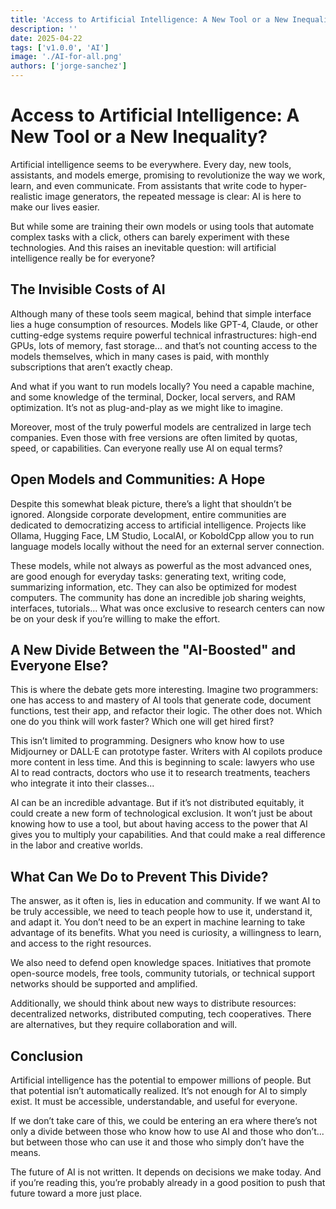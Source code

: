 ```yaml
---
title: 'Access to Artificial Intelligence: A New Tool or a New Inequality?'
description: ''
date: 2025-04-22
tags: ['v1.0.0', 'AI']
image: './AI-for-all.png'
authors: ['jorge-sanchez']
---
```


# Access to Artificial Intelligence: A New Tool or a New Inequality?
Artificial intelligence seems to be everywhere. Every day, new tools, assistants, and models emerge, promising to revolutionize the way we work, learn, and even communicate. From assistants that write code to hyper-realistic image generators, the repeated message is clear: AI is here to make our lives easier.

But while some are training their own models or using tools that automate complex tasks with a click, others can barely experiment with these technologies. And this raises an inevitable question: will artificial intelligence really be for everyone?

## The Invisible Costs of AI
Although many of these tools seem magical, behind that simple interface lies a huge consumption of resources. Models like GPT-4, Claude, or other cutting-edge systems require powerful technical infrastructures: high-end GPUs, lots of memory, fast storage... and that’s not counting access to the models themselves, which in many cases is paid, with monthly subscriptions that aren’t exactly cheap.

And what if you want to run models locally? You need a capable machine, and some knowledge of the terminal, Docker, local servers, and RAM optimization. It’s not as plug-and-play as we might like to imagine.

Moreover, most of the truly powerful models are centralized in large tech companies. Even those with free versions are often limited by quotas, speed, or capabilities. Can everyone really use AI on equal terms?

## Open Models and Communities: A Hope
Despite this somewhat bleak picture, there’s a light that shouldn’t be ignored. Alongside corporate development, entire communities are dedicated to democratizing access to artificial intelligence. Projects like Ollama, Hugging Face, LM Studio, LocalAI, or KoboldCpp allow you to run language models locally without the need for an external server connection.

These models, while not always as powerful as the most advanced ones, are good enough for everyday tasks: generating text, writing code, summarizing information, etc. They can also be optimized for modest computers. The community has done an incredible job sharing weights, interfaces, tutorials... What was once exclusive to research centers can now be on your desk if you’re willing to make the effort.

## A New Divide Between the "AI-Boosted" and Everyone Else?
This is where the debate gets more interesting. Imagine two programmers: one has access to and mastery of AI tools that generate code, document functions, test their app, and refactor their logic. The other does not. Which one do you think will work faster? Which one will get hired first?

This isn’t limited to programming. Designers who know how to use Midjourney or DALL·E can prototype faster. Writers with AI copilots produce more content in less time. And this is beginning to scale: lawyers who use AI to read contracts, doctors who use it to research treatments, teachers who integrate it into their classes...

AI can be an incredible advantage. But if it’s not distributed equitably, it could create a new form of technological exclusion. It won’t just be about knowing how to use a tool, but about having access to the power that AI gives you to multiply your capabilities. And that could make a real difference in the labor and creative worlds.

## What Can We Do to Prevent This Divide?
The answer, as it often is, lies in education and community. If we want AI to be truly accessible, we need to teach people how to use it, understand it, and adapt it. You don’t need to be an expert in machine learning to take advantage of its benefits. What you need is curiosity, a willingness to learn, and access to the right resources.

We also need to defend open knowledge spaces. Initiatives that promote open-source models, free tools, community tutorials, or technical support networks should be supported and amplified.

Additionally, we should think about new ways to distribute resources: decentralized networks, distributed computing, tech cooperatives. There are alternatives, but they require collaboration and will.

## Conclusion
Artificial intelligence has the potential to empower millions of people. But that potential isn’t automatically realized. It’s not enough for AI to simply exist. It must be accessible, understandable, and useful for everyone.

If we don’t take care of this, we could be entering an era where there’s not only a divide between those who know how to use AI and those who don’t... but between those who can use it and those who simply don’t have the means.

The future of AI is not written. It depends on decisions we make today. And if you’re reading this, you’re probably already in a good position to push that future toward a more just place.